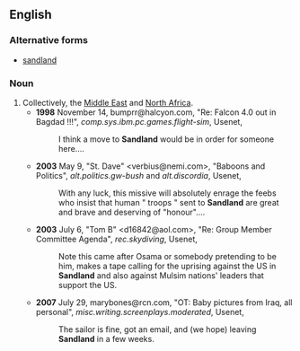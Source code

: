 ==English==
===Alternative forms===
*[[sandland]]
===Noun===
{{en-noun|-|sg=[[sand|Sand]][[land]]}}
#Collectively, the [[Middle East]] and [[North Africa]].
#*'''1998''' November 14, bumprr@halcyon.com, "Re: Falcon 4.0 out in Bagdad !!!", ''comp.sys.ibm.pc.games.flight-sim'', Usenet,
#*:I think a move to '''Sandland''' would be in order for someone here....
#*'''2003''' May 9, "St. Dave" <verbius@nemi.com>, "Baboons and Politics", ''alt.politics.gw-bush'' and ''alt.discordia'', Usenet,
#*:With any luck, this missive will absolutely enrage the feebs who insist that human "&nbsp;troops&nbsp;" sent to '''Sandland''' are great and brave and deserving of "honour"....
#*'''2003''' July 6, "Tom B" <d16842@aol.com>, "Re: Group Member Committee Agenda", ''rec.skydiving'', Usenet,
#*:Note this came after Osama or somebody pretending to be him, makes a tape calling for the uprising against the US in '''Sandland''' and also against Mulsim nations' leaders that support the US.
#*'''2007''' July 29, marybones@rcn.com, "OT: Baby pictures from Iraq, all personal", ''misc.writing.screenplays.moderated'', Usenet,
#*:The sailor is fine, got an email, and (we hope) leaving '''Sandland''' in a few weeks.